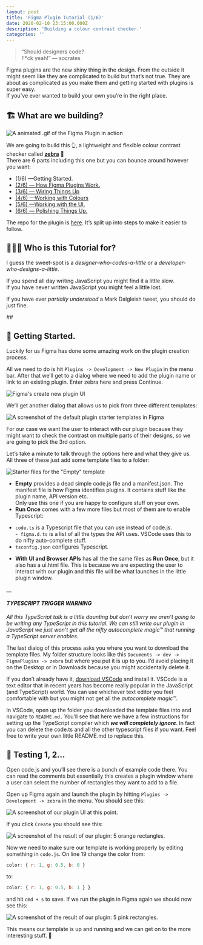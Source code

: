 ```yaml
---
layout: post
title: 'Figma Plugin Tutorial (1/6)'
date: 2020-02-10 23:15:00.000Z
description: 'Building a colour contrast checker.'
categories: ''
---
```


> “Should designers code?  
> F\*ck yeah!” — socrates

Figma plugins are the new shiny thing in the design. From the outside it might seem like they are complicated to build but that’s not true. They are about as complicated as you make them and getting started with plugins is super easy.  
If you’ve ever wanted to build your own you’re in the right place.

##

##

## 🏗 What are we building?

![A animated .gif of the Figma Plugin in action](/figma-plugin/part-1/final.gif)

We are going to build this 👆, a lightweight and flexible colour contrast checker called [**zebra**](https://www.figma.com/c/plugin/806578669827234193/zebra) 🦓  
There are 6 parts including this one but you can bounce around however you want:

- (1/6) —Getting Started.
- [(2/6) — How Figma Plugins Work.](/writing/figma-plugin-tutorial-2-6/)
- [(3/6) — Wiring Things Up](/writing/figma-plugin-tutorial-3-6/)
- [(4/6) —Working with Colours](/writing/figma-plugin-tutorial-4-6/)
- [(5/6) —Working with the UI.](/writing/figma-plugin-tutorial-5-6/)
- [(6/6) — Polishing Things Up.](/writing/figma-plugin-tutorial-6-6/)

The repo for the plugin is [here](https://github.com/danhollick/zebra). It’s split up into steps to make it easier to follow.

##

##

## 👨‍👩‍👧 Who is this Tutorial for?

I guess the sweet-spot is a _designer-who-codes-a-little_ or a _developer-who-designs-a-little_.

If you spend all day writing JavaScript you might find it a little slow.  
If you have never written JavaScript you might feel a little lost.

If you have ever _partially understood_ a Mark Dalgleish tweet, you should do just fine.

<StaticTweet id="1222631444897361920" />
##

##

## 🚀 **Getting Started.**

Luckily for us Figma has done some amazing work on the plugin creation process.

All we need to do is hit `Plugins -> Development -> New Plugin` in the menu bar. After that we’ll get to a dialog where we need to add the plugin name or link to an existing plugin. Enter zebra here and press Continue.

![Figma's create new plugin UI](/figma-plugin/part-1/create_plugin_ui.png)

We’ll get another dialog that allows us to pick from three different templates:

![A screenshot of the default plugin starter templates in Figma](/figma-plugin/part-1/starter_templates.png)

For our case we want the user to interact with our plugin because they might want to check the contrast on multiple parts of their designs, so we are going to pick the 3rd option.

Let’s take a minute to talk through the options here and what they give us. All three of these just add some template files to a folder:

![Starter files for the "Empty" template](/figma-plugin/part-1/starter_files.png)

- **Empty** provides a dead simple code.js file and a manifest.json. The manifest file is how Figma identifies plugins. It contains stuff like the plugin name, API version etc.  
  Only use this one if you are happy to configure stuff on your own.
- **Run Once** comes with a few more files but most of them are to enable Typescript:

* `code.ts` is a Typescript file that you can use instead of code.js.  
  -` figma.d.ts` is a list of all the types the API uses. VSCode uses this to do nifty auto-complete stuff.
* `tsconfig.json` configures Typescript.

- **With UI and Browser APIs** has all the the same files as **Run Once**, but it also has a ui.html file. This is because we are expecting the user to interact with our plugin and this file will be what launches in the little plugin window.

**\_\_**

#### **_TYPESCRIPT TRIGGER WARNING_**

_All this TypeScript talk is a little daunting but don’t worry we aren’t going to be writing any TypeScript in this tutorial. We can still write our plugin in JavaScript we just won’t get all the nifty autocomplete magic™ that running a TypeScript server enables._

The last dialog of this process asks you where you want to download the template files. My folder structure looks like this `Documents -> dev -> FigmaPlugins -> zebra` but where you put it is up to you. I’d avoid placing it on the Desktop or in Downloads because you might accidentally delete it.

If you don’t already have it, [download VSCode](https://code.visualstudio.com/download) and install it. VSCode is a text editor that in recent years has become really popular in the JavaScript (and TypeScript) world. You can use whichever text editor you feel comfortable with but you might not get all the _autocomplete magic™_.

In VSCode, open up the folder you downloaded the template files into and navigate to `README.md.` You’ll see that here we have a few instructions for setting up the TypeScript compiler which **_we will completely ignore_**. In fact you can delete the code.ts and all the other typescript files if you want. Feel free to write your own little README.md to replace this.

##

##

## 🎤 Testing 1, 2…

Open code.js and you’ll see there is a bunch of example code there. You can read the comments but essentially this creates a plugin window where a user can select the number of rectangles they want to add to a file.

Open up Figma again and launch the plugin by hitting `Plugins -> Development -> zebra` in the menu. You should see this:

![A screenshot of our plugin UI at this point.](/figma-plugin/part-1/plugin_1.png)

If you click `Create` you should see this:

![A screenshot of the result of our plugin: 5 orange rectangles.](/figma-plugin/part-1/five_rects.png)

Now we need to make sure our template is working properly by editing something in `code.js`. On line 19 change the color from:

```javascript
color: { r: 1, g: 0.5, b: 0 }
```

to:

```javascript
color: { r: 1, g: 0.5, b: 1 } }
```

and hit `cmd + s` to save. If we run the plugin in Figma again we should now see this:

![A screenshot of the result of our plugin: 5 pink rectangles.](/figma-plugin/part-1/five_pink_rects.png)

This means our template is up and running and we can get on to the more interesting stuff. 🎉
